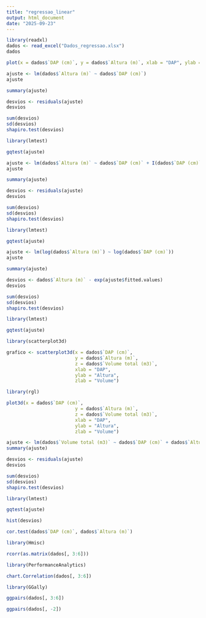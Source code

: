 ```yaml
---
title: "regressao_linear"
output: html_document
date: "2025-09-23"
---
```

```r
library(readxl)
dados <- read_excel("Dados_regressao.xlsx")
dados
```
```r
plot(x = dados$`DAP (cm)`, y = dados$`Altura (m)`, xlab = "DAP", ylab = "Altura")
```
```r
ajuste <- lm(dados$`Altura (m)` ~ dados$`DAP (cm)`)
ajuste
```

```r
summary(ajuste)
```
```r
desvios <- residuals(ajuste)
desvios
```
```r
sum(desvios)
sd(desvios)
shapiro.test(desvios)

library(lmtest)

gqtest(ajuste)
```

```r
ajuste <- lm(dados$`Altura (m)` ~ dados$`DAP (cm)` + I(dados$`DAP (cm)` ^ 2))
ajuste
```

```r
summary(ajuste)
```
```r
desvios <- residuals(ajuste)
desvios
```
```r
sum(desvios)
sd(desvios)
shapiro.test(desvios)

library(lmtest)

gqtest(ajuste)
```

```r
ajuste <- lm(log(dados$`Altura (m)`) ~ log(dados$`DAP (cm)`))
ajuste
```

```r
summary(ajuste)
```
```r
desvios <- dados$`Altura (m)` - exp(ajuste$fitted.values)
desvios
```
```r
sum(desvios)
sd(desvios)
shapiro.test(desvios)

library(lmtest)

gqtest(ajuste)
```

```r
library(scatterplot3d)

grafico <- scatterplot3d(x = dados$`DAP (cm)`,
                         y = dados$`Altura (m)`,
                         z = dados$`Volume total (m3)`,
                         xlab = "DAP",
                         ylab = "Altura",
                         zlab = "Volume")
```
```r
library(rgl)

plot3d(x = dados$`DAP (cm)`,
                         y = dados$`Altura (m)`,
                         z = dados$`Volume total (m3)`,
                         xlab = "DAP",
                         ylab = "Altura",
                         zlab = "Volume")
```
```r
ajuste <- lm(dados$`Volume total (m3)` ~ dados$`DAP (cm)` + dados$`Altura (m)`)
summary(ajuste)
```
```r
desvios <- residuals(ajuste)
desvios
```


```r
sum(desvios)
sd(desvios)
shapiro.test(desvios)

library(lmtest)

gqtest(ajuste)
```
```r
hist(desvios)
```

```r
cor.test(dados$`DAP (cm)`, dados$`Altura (m)`)
```
```r
library(Hmisc)

rcorr(as.matrix(dados[, 3:6]))
```

```r
library(PerformanceAnalytics)

chart.Correlation(dados[, 3:6])
```
```r
library(GGally)

ggpairs(dados[, 3:6])
```

```r
ggpairs(dados[, -2])
```


